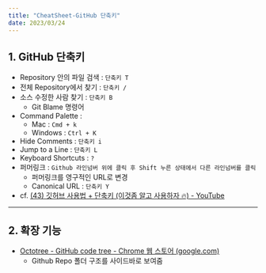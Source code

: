 ```yaml
---
title: "CheatSheet-GitHub 단축키"
date: 2023/03/24
---
```


## 1. GitHub 단축키

* Repository 안의 파일 검색 : `단축키 T`
* 전체 Repository에서 찾기 : `단축키 /`
* 소스 수정한 사람 찾기 : `단축키 B`
  * Git Blame 명령어
* Command Palette :
  * Mac : `Cmd + k`
  * Windows : `Ctrl + K`
* Hide Comments : `단축키 i`
* Jump to a Line : `단축키 L`
* Keyboard Shortcuts : `?`
* 퍼머링크 : `Github 라인넘버 위에 클릭 후 Shift 누른 상태에서 다른 라인넘버를 클릭` 
  * 퍼머링크를 영구적인 URL로 변경
  * Canonical URL : `단축키 Y`
* cf. [(43) 깃허브 사용법 + 단축키 (이것좀 알고 사용하자 🔥) - YouTube](https://www.youtube.com/watch?v=2tK0txsNd6U)

------

## 2. 확장 기능

* [Octotree - GitHub code tree - Chrome 웹 스토어 (google.com)](https://chrome.google.com/webstore/detail/octotree-github-code-tree/bkhaagjahfmjljalopjnoealnfndnagc?utm_source=chrome-ntp-icon)
  * Github Repo 폴더 구조를 사이드바로 보여줌